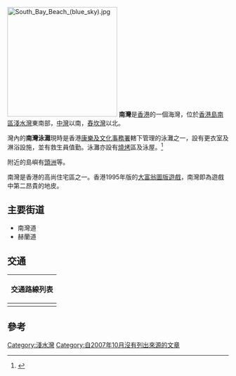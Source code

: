 {{Otheruses|subject=位於[[淺水灣|淺水灣]]東南部的海灣|other=[[鴨脷洲|鴨脷洲]]的私人屋苑|南灣 (住宅)}}
[[File:South_Bay_Beach_(blue_sky).jpg|250px]]
'''南灣'''是[[香港|香港]]的一個海灣，位於[[香港島|香港島]][[南區_(香港)|南區]][[淺水灣|淺水灣]]東南部，[[中灣|中灣]]以南，[[舂坎灣|舂坎灣]]以北。

灣內的'''南灣泳灘'''現時是香港[[康樂及文化事務署|康樂及文化事務署]]轄下管理的泳灘之一，設有更衣室及淋浴設施，並有救生員值勤。泳灘亦設有[[燒烤|燒烤]]區及泳屋。<ref>{{Cite web|title=康樂及文化事務署 - 泳灘及泳池 - 南區|url=https://www.lcsd.gov.hk/tc/beach/index/beach-location-hk/beach-address-south.html|access-date=2021-10-13|work=www.lcsd.gov.hk|archive-date=2020-08-19|archive-url=https://web.archive.org/web/20200819054900/https://www.lcsd.gov.hk/tc/beach/index/beach-location-hk/beach-address-south.html|dead-url=no}}</ref>

附近的島嶼有[[頭洲|頭洲]]等。

南灣是香港的高尚住宅區之一。香港1995年版的[[地產大亨|大富翁圖版遊戲]]，南灣即為遊戲中第二昂貴的地皮。

==主要街道==
*南灣道
*赫蘭道

==交通==
{| class="mw-collapsible mw-collapsed wikitable" style="background:white; margin: 0 auto; width: auto;"
! 交通路線列表
|-
|
{{港島居民巴士簡單列表|HR44|HR44A|HR50}}
|}

== 參考 ==
<references />
{{HK-geo-stub}}

{{南區 (香港)}}
{{香港海灘}}
{{香港海灣}}

[[Category:淺水灣|Category:淺水灣]]

[[Category:自2007年10月沒有列出來源的文章|Category:自2007年10月沒有列出來源的文章]]